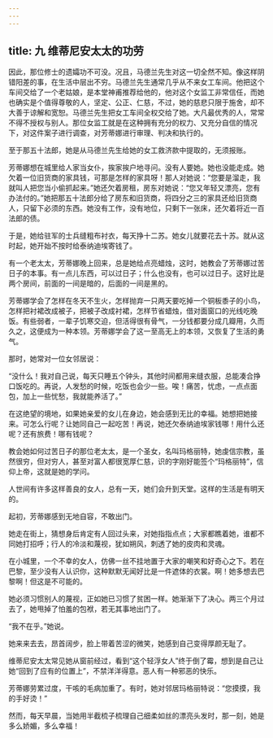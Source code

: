 ```yaml
---
---
---
```

title: 九 维蒂尼安太太的功劳
---




因此，那位修士的遗孀功不可没。况且，马德兰先生对这一切全然不知。像这样阴错阳差的事，在生活中层出不穷。马德兰先生通常几乎从不来女工车间。他把这个车间交给了一个老姑娘，是本堂神甫推荐给他的，他对这个女监工非常信任，而她也确实是个值得尊敬的人，坚定、公正、仁慈，不过，她的慈悲只限于施舍，却不大善于谅解和宽恕。马德兰先生把女工车间全权交给了她。大凡最优秀的人，常常不得不授权与别人。那位女监工就是在这种拥有充分的权力、又充分自信的情况下，对这件案子进行调查，对芳蒂娜进行审理、判决和执行的。

至于那五十法郎，她是从马德兰先生给她的女工救济款中提取的，无须报账。

芳蒂娜想在城里给人家当女仆，挨家挨户地寻问。没有人要她。她也没能走成。她欠着一位旧货商的家具钱，可那是怎样的家具呀！那人对她说：“您要是溜走，我就叫人把您当小偷抓起来。”她还欠着房租，房东对她说：“您又年轻又漂亮，您有办法付的。”她把那五十法郎分给了房东和旧货商，将四分之三的家具还给旧货商人，只留下必须的东西。她没有工作，没有地位，只剩下一张床，还欠着将近一百法郎的债。

于是，她给驻军的士兵缝粗布衬衣，每天挣十二苏。她女儿就要花去十苏。就从这时起，她开始不按时给泰纳迪埃寄钱了。

有一个老太太，芳蒂娜晚上回来，总是她给点亮蜡烛，这时，她教会了芳蒂娜过苦日子的本事。有一点儿东西，可以过日子；什么也没有，也可以过日子。这好比是两个房间，前面的一间是暗的，后面的一间是黑的。

芳蒂娜学会了怎样在冬天不生火，怎样抛弃一只两天要吃掉一个铜板黍子的小鸟，怎样把衬裙改成被子，把被子改成衬裙，怎样节省蜡烛，借对面窗口的光线吃晚饭。有些弱者，一辈子饥寒交迫，但活得很有骨气，一分钱都要分成几瓣用，久而久之，这便成为一种本领。芳蒂娜学会了这一至高无上的本领，又恢复了生活的勇气。

那时，她常对一位女邻居说：

“没什么！我对自己说，每天只睡五个钟头，其他时间都用来缝衣服，总能凑合挣口饭吃的。再说，人发愁的时候，吃饭也会少一些。唉！痛苦，忧虑，一点点面包，加上一些忧愁，我就能养活了。”

在这绝望的境地，如果她亲爱的女儿在身边，她会感到无比的幸福。她想把她接来。可怎么行呢？让她同自己一起吃苦！再说，她还欠泰纳迪埃家钱哪！用什么还呢？还有旅费！哪有钱呢？

教会她如何过苦日子的那位老太太，是一个圣女，名叫玛格丽特，她虔信宗教，虽然很穷，但对穷人，甚至对富人都很宽厚仁慈，识的字刚好能签个“玛格丽特”，信仰上帝，这就是她的学问。

人世间有许多这样善良的女人，总有一天，她们会升到天堂。这样的生活是有明天的。

起初，芳蒂娜感到无地自容，不敢出门。

她走在街上，猜想身后肯定有人回过头来，对她指指点点；大家都瞧着她，谁都不同她打招呼；行人的冷淡和蔑视，犹如朔风，刺透了她的皮肉和灵魂。

在小城里，一个不幸的女人，仿佛一丝不挂地置于大家的嘲笑和好奇心之下。若在巴黎，至少没有人认识你，这种默默无闻好比是一件遮体的衣裳。啊！她多想去巴黎啊！但这是不可能的。

她必须习惯别人的蔑视，正如她已习惯了贫困一样。她渐渐下了决心。两三个月过去了，她甩掉了怕羞的包袱，若无其事地出门了。

“我不在乎。”她说。

她来来去去，昂首阔步，脸上带着苦涩的微笑，她感到自己变得厚颜无耻了。

维蒂尼安太太常见她从窗前经过，看到“这个轻浮女人”终于倒了霉，想到是自己让她“回到了应有的位置上”，不禁洋洋得意。恶人有一种邪恶的快乐。

芳蒂娜劳累过度，干咳的毛病加重了。有时，她对邻居玛格丽特说：“您摸摸，我的手好烫！”

然而，每天早晨，当她用半截梳子梳理自己细柔如丝的漂亮头发时，那一刻，她是多么娇媚，多么幸福！